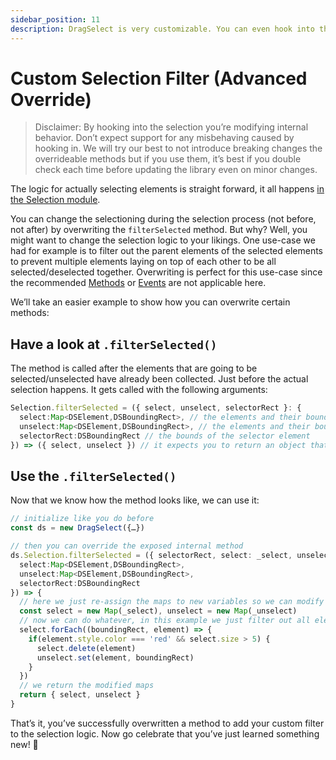 ```yaml
---
sidebar_position: 11
description: DragSelect is very customizable. You can even hook into the selection logic and change it to your likings
---
```


# Custom Selection Filter (Advanced Override)

> Disclaimer: By hooking into the selection you’re modifying internal behavior. Don’t expect support for any misbehaving caused by hooking in. We will try our best to not introduce breaking changes the overrideable methods but if you use them, it’s best if you double check each time before updating the library even on minor changes.

The logic for actually selecting elements is straight forward, it all happens [in the Selection module](https://github.com/ThibaultJanBeyer/DragSelect/blob/master/DragSelect/src/modules/Selection.js).

You can change the selectioning during the selection process (not before, not after) by overwriting the `filterSelected` method.
But why? Well, you might want to change the selection logic to your likings. 
One use-case we had for example is to filter out the parent elements of the selected elements to prevent multiple elements laying on top of each other to be all selected/deselected together. Overwriting is perfect for this use-case since the recommended [Methods](Methods) or [Events](Events) are not applicable here.

We’ll take an easier example to show how you can overwrite certain methods:

## Have a look at `.filterSelected()`

The method is called after the elements that are going to be selected/unselected have already been collected.
Just before the actual selection happens.
It gets called with the following arguments:

```ts 
Selection.filterSelected = ({ select, unselect, selectorRect }: {
  select:Map<DSElement,DSBoundingRect>, // the elements and their bounds that are supposed to be selected
  unselect:Map<DSElement,DSBoundingRect>, // the elements and their bounds that are supposed to be de-selected (or un-selected)
  selectorRect:DSBoundingRect // the bounds of the selector element
}) => ({ select, unselect }) // it expects you to return an object that holds the select and unselect keys of same type as the arguments
```

## Use the `.filterSelected()`

Now that we know how the method looks like,
we can use it:

```ts
// initialize like you do before
const ds = new DragSelect({…})

// then you can override the exposed internal method
ds.Selection.filterSelected = ({ selectorRect, select: _select, unselect: _unselect }: {
  select:Map<DSElement,DSBoundingRect>,
  unselect:Map<DSElement,DSBoundingRect>,
  selectorRect:DSBoundingRect
}) => {
  // here we just re-assign the maps to new variables so we can modify them without changing the original ones
  const select = new Map(_select), unselect = new Map(_unselect)
  // now we can do whatever, in this example we just filter out all elements that have a red color style if there is more than five selected elements in total
  select.forEach((boundingRect, element) => {
    if(element.style.color === 'red' && select.size > 5) {
      select.delete(element)
      unselect.set(element, boundingRect)
    }
  })
  // we return the modified maps
  return { select, unselect }
}
```

That’s it, you’ve successfully overwritten a method to add your custom filter to the selection logic. Now go celebrate that you’ve just learned something new! 🎉
